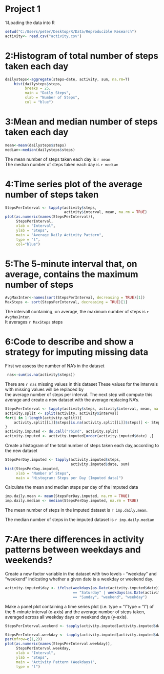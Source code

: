 Project 1
=========


1:Loading the data into R
```{r}
setwd("C:/Users/peter/Desktop/R/Data/Reproducible Research")
activity<- read.csv("activity.csv")
```


2:Histogram of total number of steps taken each day
===
```{r}
dailysteps<-aggregate(steps~date, activity, sum, na.rm=T)
    hist(dailysteps$steps,
         breaks = 25, 
         main = "Daily Steps",
         xlab = "Number of Steps",
         col = "blue")
```



3:Mean and median number of steps taken each day
===
```{r}
mean<-mean(dailysteps$steps)
median<-median(dailysteps$steps)
```
The mean number of steps taken each day is `r mean`  
The median number of steps taken each day is `r median`



4:Time series plot of the average number of steps taken
===
```{r}
StepsPerInterval <- tapply(activity$steps, 
                           activity$interval, mean, na.rm = TRUE)
plot(as.numeric(names(StepsPerInterval)), 
     StepsPerInterval, 
     xlab = "Interval", 
     ylab = "Steps", 
     main = "Average Daily Activity Pattern", 
     type = "l",
     col="blue")
```




5:The 5-minute interval that, on average, contains the maximum number of steps
===
```{r}
AvgMaxInter<-names(sort(StepsPerInterval, decreasing = TRUE)[1])
MaxSteps <- sort(StepsPerInterval, decreasing = TRUE)[1]
```
The intervall containing, on average, the maximum number of steps is `r AvgMaxInter`.  
It averages `r MaxSteps` steps
  
    
6:Code to describe and show a strategy for imputing missing data
===
First we assess the number of NA's in the dataset
```{r}
 nas<-sum(is.na(activity$steps))
```
There are `r nas` missing values in this dataset
These values for the intervals with missing values will be replaced by  
the average number of steps per interval. The next step will compute this average and create a new dataset with the average replacing NA's.
```{r}
StepsPerInterval <- tapply(activity$steps, activity$interval, mean, na.rm = TRUE)
activity.split <- split(activity, activity$interval)
for(i in 1:length(activity.split)){
    activity.split[[i]]$steps[is.na(activity.split[[i]]$steps)] <- StepsPerInterval[i]
}
activity.imputed <- do.call("rbind", activity.split)
activity.imputed <- activity.imputed[order(activity.imputed$date) ,]
```
Create a histogram of the total number of steps taken each day,according to the new dataset
```{r}
StepsPerDay.imputed <- tapply(activity.imputed$steps, 
                              activity.imputed$date, sum)
hist(StepsPerDay.imputed, 
     xlab = "Number of Steps", 
     main = "Histogram: Steps per Day (Imputed data)")
```
  
Calculate the mean and median steps per day of the Imputed data

```{r}
imp.daily.mean <- mean(StepsPerDay.imputed, na.rm = TRUE)
imp.daily.median <- median(StepsPerDay.imputed, na.rm = TRUE)
```
The mean number of steps in the imputed dataset is `r imp.daily.mean`.
  
The median number of steps in the imputed dataset is `r imp.daily.median`



7:Are there differences in activity patterns between weekdays and weekends?
===
Create a new factor variable in the dataset with two levels - “weekday” and “weekend” indicating whether a given date is a weekday or weekend day.
```{r}
activity.imputed$day <- ifelse(weekdays(as.Date(activity.imputed$date)) 
                               == "Saturday" | weekdays(as.Date(activity.imputed$date)) 
                               == "Sunday", "weekend", "weekday")
```
Make a panel plot containing a time series plot (i.e. type = "l"\color{red}{\verb|type = "l"|}type = "l") of the 5-minute interval (x-axis) and the average number of steps taken, averaged across all weekday days or weekend days (y-axis).
```{r}
StepsPerInterval.weekend <- tapply(activity.imputed[activity.imputed$day == "weekend" ,]$steps, activity.imputed[activity.imputed$day == "weekend" ,]$interval, mean, na.rm = TRUE)

StepsPerInterval.weekday <- tapply(activity.imputed[activity.imputed$day == "weekday" ,]$steps, activity.imputed[activity.imputed$day == "weekday" ,]$interval, mean, na.rm = TRUE)
par(mfrow=c(1,2))
plot(as.numeric(names(StepsPerInterval.weekday)), 
     StepsPerInterval.weekday, 
     xlab = "Interval", 
     ylab = "Steps", 
     main = "Activity Pattern (Weekdays)", 
     type = "l")

```
